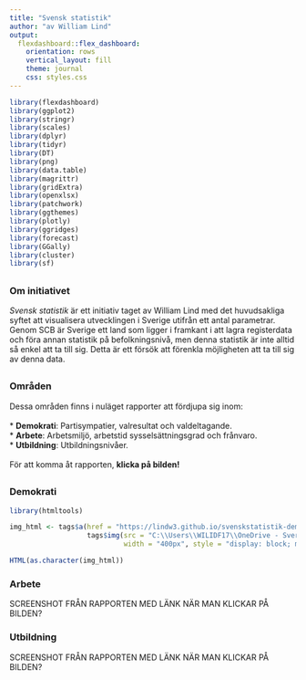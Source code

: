 ```yaml
---
title: "Svensk statistik"
author: "av William Lind"
output: 
  flexdashboard::flex_dashboard:
    orientation: rows
    vertical_layout: fill
    theme: journal
    css: styles.css
---
```


```r
library(flexdashboard)
library(ggplot2)
library(stringr)
library(scales)
library(dplyr)
library(tidyr)
library(DT)
library(png)
library(data.table)
library(magrittr)
library(gridExtra)
library(openxlsx)
library(patchwork)
library(ggthemes)
library(plotly)
library(ggridges)
library(forecast)
library(GGally)
library(cluster)
library(sf)
```


## {data-height=200}

### Om initiativet
*Svensk statistik* är ett initiativ taget av William Lind med det huvudsakliga syftet att visualisera utvecklingen i Sverige utifrån ett antal parametrar. Genom SCB är Sverige ett land som ligger i framkant i att lagra registerdata och föra annan statistik på befolkningsnivå, men denna statistik är inte alltid så enkel att ta till sig. Detta är ett försök att förenkla möjligheten att ta till sig av denna data.


## {data-height=400}

### Områden
Dessa områden finns i nuläget rapporter att fördjupa sig inom:
<br>
<br>
* **Demokrati**: Partisympatier, valresultat och valdeltagande.
<br>
* **Arbete**: Arbetsmiljö, arbetstid sysselsättningsgrad och frånvaro.
<br>
* **Utbildning**: Utbildningsnivåer.
<br>
<br>
För att komma åt rapporten, **klicka på bilden!**

## {data-height=350}
### Demokrati
```r
library(htmltools)

img_html <- tags$a(href = "https://lindw3.github.io/svenskstatistik-demokrati/", 
                   tags$img(src = "C:\\Users\\WILIDF17\\OneDrive - Sveriges Riksidrottsförbund\\Dokument\\GitHub\\svenskstatistik\\Test.png", 
                            width = "400px", style = "display: block; margin-left: auto; margin-right: auto;"))

HTML(as.character(img_html))
```

### Arbete
SCREENSHOT FRÅN RAPPORTEN MED LÄNK NÄR MAN KLICKAR PÅ BILDEN?

### Utbildning
SCREENSHOT FRÅN RAPPORTEN MED LÄNK NÄR MAN KLICKAR PÅ BILDEN?